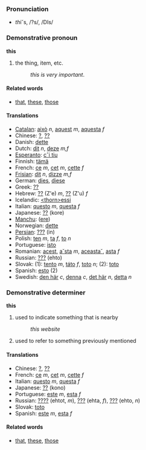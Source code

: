 ===Pronunciation===
*<i>th</i>i˘s, /<eth>?s/, /DIs/

===Demonstrative pronoun===
'''this'''

# the thing, item, etc.
#: ''this is very important''.

====Related words====
*[[that]], [[these]], [[those]]

====Translations====
*[[Catalan]]: [[això]] ''n'', [[aquest]] ''m'', [[aquesta]] ''f''
*Chinese: [[?]], [[??]]
*Danish: [[dette]]
*Dutch: [[dit]] ''n'', [[deze]] ''m,f''
*[[Esperanto]]: [[cˆi tiu]]
*Finnish: [[tämä]]
*French: [[ce]] ''m'', [[cet]] ''m'', [[cette]] ''f''
*[[Frisian]]: [[dit]] ''n'', [[dizze]] ''m,f''
*German: [[dies]], [[diese]]
*Greek: [[??]]
*Hebrew: [[??]] (Z'e) ''m'', [[??]] (Z'u) ''f''
*Icelandic: [[<thorn>essi]]
*Italian: [[questo]] ''m'', [[questa]] ''f''
*Japanese: [[??]] (kore)
*[[Manchu]]: ([[ere]])
*Norwegian: [[dette]]
*[[Persian]]: [[???]] (in)
*Polish: [[ten]] ''m'', [[ta]] ''f'', [[to]] ''n''
*Portuguese: [[isto]]
*Romanian: [[acest]], [[a˘sta]] ''m'', [[aceasta˘]], [[asta]] ''f''
*Russian: [[???]] (ehto)
*Slovak: (1): [[tento]] ''m'', [[táto]] ''f'', [[toto]] ''n''; (2): [[toto]]
*Spanish: [[esto]] (2)
*Swedish: [[den här]] ''c'', [[denna]] ''c'', [[det här]] ''n'', [[detta]] ''n''

===Demonstrative determiner===
'''this'''

# used to indicate something that is nearby
#:''this website''
# used to refer to something previously mentioned

==== Translations ====
*Chinese: [[?]], [[??]]
*French: [[ce]] ''m'', [[cet]] ''m'', [[cette]] ''f''
*Italian: [[questo]] ''m'', [[questa]] ''f''
*Japanese: [[??]] (kono)
*Portuguese: [[este]] ''m'', [[esta]] ''f''
*Russian: [[????]] (ehtot, ''m''), [[???]] (ehta, ''f''), [[???]] (ehto, ''n'')
*Slovak: [[toto]]
*Spanish: [[este]] ''m'', [[esta]] ''f''

====Related words====
*[[that]], [[these]], [[those]]